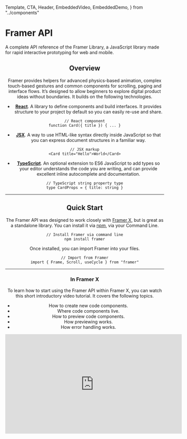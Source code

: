 <!-- 👋 Editing this file? Need help? → https://github.com/framer/api-docs/blob/master/CONTRIBUTING.md -->

  Template,
  CTA,
  Header,
  EmbeddedVideo,
  EmbeddedDemo,
} from "../components"


<div>

# Framer API

<span className="lead">
  A complete API reference of the Framer Library, a
  JavaScript library made for rapid interactive prototyping
  for web and mobile.
</span>

</div>

<Header />

<div className="followed-by-list">

## Overview

Framer provides helpers for advanced physics-based animation, complex touch-based gestures and common components for scrolling, paging and interface flows. It’s designed to allow beginners to explore digital product ideas without boundaries. It builds on the following technologies.

</div>

<div>

- **[React](https://reactjs.org)**. A library to define
  components and build interfaces. It provides structure to
  your project by default so you can easily re-use and
  share.

</div>

```tsx
// React component
function Card({ title }) { ... }
```

<div>

- **[JSX](https://reactjs.org/docs/introducing-jsx.html)**. A way to use HTML-like syntax directly inside JavaScript so that you can express document structures in a familiar way.

</div>

```tsx
// JSX markup
<Card title="Hello">World</Card>
```

<div>

- **[TypeScript](https://www.typescriptlang.org/)**. An optional extension to ES6 JavaScript to add types so your editor understands the code you are writing, and can provide excellent inline autocomplete and documentation.

</div>

```tsx
// TypeScript string property type
type CardProps = { title: string }
```

---

## Quick Start

The Framer API was designed to work closely with [Framer X](https://framer.com), but is great as a standalone library. You can install it via [npm](https://www.npmjs.com/), via your Command Line.

```tsx
// Install Framer via command line
npm install framer
```

Once installed, you can import Framer into your files.

```tsx
// Import from Framer
import { Frame, Scroll, useCycle } from "framer"
```

---

### In Framer X

<div>

To learn how to start using the Framer API within Framer X, you can watch this short introductory video tutorial. It covers the following topics.

- How to create new code components.
- Where code components live.
- How to preview code components.
- How previewing works.
- How error handling works.

<CTA
  name="Download Framer X"
  link="https://www.framer.com/"
/>

</div>

<EmbeddedVideo>
    <iframe
      width="560"
      height="315"
      src="https://www.youtube.com/embed/N1vj6C-GIVQ?rel=0"
      frameborder="0"
      allow="accelerometer; autoplay; encrypted-media; gyroscope; picture-in-picture"
      allowfullscreen
    />

</EmbeddedVideo>

---

## Basics

### Animate

<div>

Let’s have a look at a simple animation that scales a `Frame` to half the size. Notice how you can mix `Frame` elements with regular HTML, just like you would do within any React component.

<CTA name="Learn More" link="/api/examples/#animate" />

</div>

```tsx
// Animate scale to 50%
export function MyComponent() {
  return <Frame animate={{ scale: 0.5 }} />
}
```

---

### Cycle

A more extensive example would be to toggle the `scale` value on a tap, which uses the `useCycle` hook to cycle through a set of values.

```tsx
// Cycle scale on tap
export function MyComponent() {
  const [scale, cycle] = useCycle([3, 1])
  return <Frame animate={{ scale: scale }} onTap={cycle} />
}
```

<div>

You can also use `useCycle` to cycle between sets of visual properties.
Here, we’re also rotating the `Frame` on every tap, next to scaling it.

<CTA name="Learn More" link="/api/examples/#cycle" />

</div>

```tsx
// Cycle multiple properties on tap
export function MyComponent() {
  const [twist, cycle] = useCycle([
    { scale: 0.5, rotate: 0 },
    { scale: 1, rotate: 90 },
  ])

  return <Frame animate={twist} onTap={cycle} />
}
```

---

### Dragging

<div>

You can easily make any `Frame` draggble by using the `drag` property.
To constrain dragging to a vertical or horizontal axis, you can include an optional `"x"` or `"y"` value.

<CTA name="Learn More" link="/api/examples/#dragging" />

</div>

```tsx
// Drag Frame in any direction
export function MyComponent() {
  return <Frame drag />
}
```

---

### Scrolling

<div>

For scrolling, you can wrap any content inside a `Scroll` component, which exceeds the size of the component either vertically or horizontally.

<CTA name="Learn More" link="/api/examples/#scrolling" />

</div>

```tsx
// Scroll two Frames
export function MyComponent() {
  return (
    <Scroll>
      <Frame />
      <Frame />
    </Scroll>
  )
}
```
